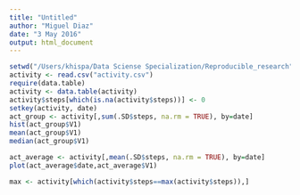 ```yaml
---
title: "Untitled"
author: "Miguel Diaz"
date: "3 May 2016"
output: html_document
---
```

```r
setwd("/Users/khispa/Data Sciense Specialization/Reproducible_research")
activity <- read.csv("activity.csv")
require(data.table)
activity <- data.table(activity)
activity$steps[which(is.na(activity$steps))] <- 0
setkey(activity, date)
act_group <- activity[,sum(.SD$steps, na.rm = TRUE), by=date]
hist(act_group$V1)
mean(act_group$V1)
median(act_group$V1)

act_average <- activity[,mean(.SD$steps, na.rm = TRUE), by=date]
plot(act_average$date,act_average$V1)

max <- activity[which(activity$steps==max(activity$steps)),]

```

 